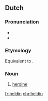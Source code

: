{{also|Heldin}}
==Dutch==

===Pronunciation===
* {{IPA|/ɦɛlˈdɪn/|lang=nl}}
* {{audio|Nl-heldin.ogg|Audio|lang=nl}}

===Etymology===
Equivalent to {{suf|nl|held|in}}.

===Noun===
{{nl-noun|f|-en|heldinnetje|m=held}}

# [[heroine]]

[[fr:heldin]]
[[chr:heldin]]